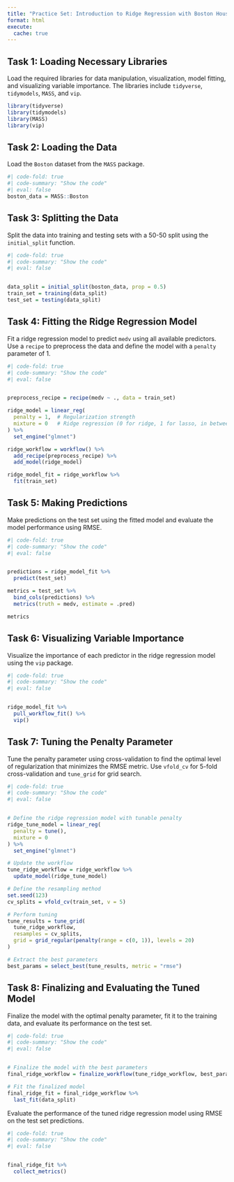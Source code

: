 ```yaml
---
title: "Practice Set: Introduction to Ridge Regression with Boston Housing Data"
format: html
execute: 
  cache: true
---
```


## Task 1: Loading Necessary Libraries

Load the required libraries for data manipulation, visualization, model fitting, and visualizing variable importance. The libraries include `tidyverse`, `tidymodels`, `MASS`, and `vip`.

```r
library(tidyverse)
library(tidymodels)
library(MASS)
library(vip)
```

## Task 2: Loading the Data

Load the `Boston` dataset from the `MASS` package.

```r
#| code-fold: true
#| code-summary: "Show the code"
#| eval: false
boston_data = MASS::Boston
```

## Task 3: Splitting the Data

Split the data into training and testing sets with a 50-50 split using the `initial_split` function.

```r
#| code-fold: true
#| code-summary: "Show the code"
#| eval: false


data_split = initial_split(boston_data, prop = 0.5)
train_set = training(data_split)
test_set = testing(data_split)
```

## Task 4: Fitting the Ridge Regression Model

Fit a ridge regression model to predict `medv` using all available predictors. Use a `recipe` to preprocess the data and define the model with a `penalty` parameter of 1.

```r
#| code-fold: true
#| code-summary: "Show the code"
#| eval: false


preprocess_recipe = recipe(medv ~ ., data = train_set)

ridge_model = linear_reg(
  penalty = 1,  # Regularization strength
  mixture = 0   # Ridge regression (0 for ridge, 1 for lasso, in between for elastic net)
) %>% 
  set_engine("glmnet")

ridge_workflow = workflow() %>% 
  add_recipe(preprocess_recipe) %>% 
  add_model(ridge_model)

ridge_model_fit = ridge_workflow %>% 
  fit(train_set)
```

## Task 5: Making Predictions

Make predictions on the test set using the fitted model and evaluate the model performance using RMSE.

```r
#| code-fold: true
#| code-summary: "Show the code"
#| eval: false


predictions = ridge_model_fit %>% 
  predict(test_set)

metrics = test_set %>% 
  bind_cols(predictions) %>% 
  metrics(truth = medv, estimate = .pred)

metrics
```

## Task 6: Visualizing Variable Importance

Visualize the importance of each predictor in the ridge regression model using the `vip` package.

```r
#| code-fold: true
#| code-summary: "Show the code"
#| eval: false


ridge_model_fit %>% 
  pull_workflow_fit() %>% 
  vip()
```

## Task 7: Tuning the Penalty Parameter

Tune the penalty parameter using cross-validation to find the optimal level of regularization that minimizes the RMSE metric. Use `vfold_cv` for 5-fold cross-validation and `tune_grid` for grid search.

```r
#| code-fold: true
#| code-summary: "Show the code"
#| eval: false


# Define the ridge regression model with tunable penalty
ridge_tune_model = linear_reg(
  penalty = tune(),
  mixture = 0
) %>% 
  set_engine("glmnet")

# Update the workflow
tune_ridge_workflow = ridge_workflow %>% 
  update_model(ridge_tune_model)

# Define the resampling method
set.seed(123)
cv_splits = vfold_cv(train_set, v = 5)

# Perform tuning
tune_results = tune_grid(
  tune_ridge_workflow,
  resamples = cv_splits,
  grid = grid_regular(penalty(range = c(0, 1)), levels = 20)
)

# Extract the best parameters
best_params = select_best(tune_results, metric = "rmse")
```

## Task 8: Finalizing and Evaluating the Tuned Model

Finalize the model with the optimal penalty parameter, fit it to the training data, and evaluate its performance on the test set.

```r
#| code-fold: true
#| code-summary: "Show the code"
#| eval: false


# Finalize the model with the best parameters
final_ridge_workflow = finalize_workflow(tune_ridge_workflow, best_params)

# Fit the finalized model
final_ridge_fit = final_ridge_workflow %>%
  last_fit(data_split)
```

Evaluate the performance of the tuned ridge regression model using RMSE on the test set predictions.

```r
#| code-fold: true
#| code-summary: "Show the code"
#| eval: false


final_ridge_fit %>% 
  collect_metrics()
```